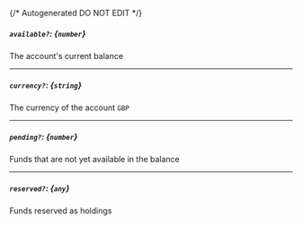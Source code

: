 {/* Autogenerated DO NOT EDIT  */}
##### `available?`: *{`number`}*
The account's current balance

---
##### `currency?`: *{`string`}*
The currency of the account
`GBP`

---
##### `pending?`: *{`number`}*
Funds that are not yet available in the balance

---
##### `reserved?`: *{`any`}*
Funds reserved as holdings

